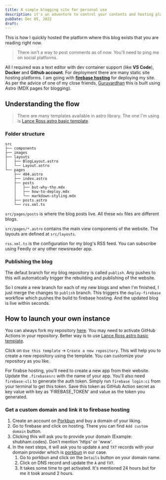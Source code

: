 ```yaml
---
title: A simple blogging site for personal use
description: it's an adventure to control your contents and hosting platforms
pubDate: Dec 05, 2022
draft:
---
```



This is how I quickly hosted the platform where this blog exists that you are reading right now.

> There isn't a way to post comments as of now. You'll need to ping me on social platforms. 

All I required was a text editor with dev container support (like **VS Code**), **Docker** and **Github account**. 
For deployment there are many static site hosting platforms. I am going with **[firebase hosting](https://firebase.google.com/)** for deploying my site.
As per the advice of one of my close friends, [Guruvardhan](https://mobile.twitter.com/guruxkancharla) this is built using Astro (MDX pages for blogging).

## Understanding the flow

> There are many templates available in astro library. The one I'm using is [Lance Ross astro basic template](https://github.com/lancerossdev/astro-basic-blog).

### Folder structure

```
src
├── components
├── images
├── layouts
│   ├── BlogLayout.astro
│   └── Layout.astro
└── pages
    ├── 404.astro
    ├── index.astro
    ├── posts
    │   ├── but-why-tho.mdx
    │   ├── how-to-deploy.mdx
    │   └── markdown-styling.mdx
    ├── posts.astro
    └── rss.xml.ts
```

`src/pages/posts` is where the blog posts live. All these `mdx` files are different blogs.

`src/pages/*.astro` contains the main view components of the website. The layouts are defined at `src/layouts`.

`rss.xml.ts` is the configuration for my blog's RSS feed. You can subscribe using Feedly or any other newsreader app. 

### Publishing the blog

The defaut branch for my blog repository is called `publish`. 
Any pushes to this will automatically trigger the rebuilding and publishing of the website.

So I create a new branch for each of my new blogs and when I'm finished, I just merge the changes to `publish` branch.
This triggers the `deploy-firebase` workflow which pushes the build to firebase hosting. 
And the updated blog is live within seconds.

## How to launch your own instance

You can always fork my repository [here](https://github.com/UnresolvedCold/blog). 
You may need to activate GitHub Actions in your repository.
Better way is to use [Lance Ross astro basic template](https://github.com/lancerossdev/astro-basic-blog).

<BlogImage src={UseGithubTemplate} alt="Lance Ross create repo from template" />

Click on `Use this template` -> `Create a new repository`. This will help you to create a new repository using the template.
You can customize your repository as you like.

For firabse hosting, you'll need to create a new app from their website. Update the `.firebasesrc` with the name of your app. 
You'll also need `firebase-cli` to generate the auth token. Simply run `firebase login:ci` from your terminal to get this token. 
Save this token as GitHub Action secret as key value with key as 'FIREBASE_TOKEN' and value as the token you generated.

### Get a custom domain and link it to firebase hosting

1. Create an account on [Porkbun](www.porkbun.com) and buy a domain of your liking.
1. Go to firebase and click on hosting. There you can find `Add custom domain` button. 
    <BlogImage src={Firebase} alt="Lance Ross create repo from template" />
1. Clicking this will ask you to provide your domain (Example: shubham.codes). Don't mention 'https' or 'www'.
1. In the next steps, it will ask you to update `A` and `TXT` records with your domain provider which is [porkbun](porkbun.com) in our case.
    1. Go to porkbun and click on the `Details` button on your domain name.
    1. Click on DNS record and update the `A` and `TXT`.
        <BlogImage src={PorkbunDNS} alt="Lance Ross create repo from template" />
    1. It takes some time to get activated. It's mentioned 24 hours but for me it took around 2 hours.  
